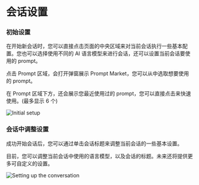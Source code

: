 # 会话设置

### 初始设置

在开始新会话时，您可以直接点击页面的中央区域来对当前会话执行一些基本配置。您也可以选择使用不同的 AI 语言模型来进行会话，还可以设置当前会话要使用的 prompt。

点击 Prompt 区域，会打开弹窗展示 Prompt Market，您可以从中选取想要使用的 prompt。

在 Prompt 区域下方，还会展示您最近使用过的 prompt，您可以直接点击来快速使用。(最多显示 6 个)

![Initial setup](/basic/conversation-setting/preview.png)

### 会话中调整设置

成功开始会话后，您可以通过单击会话标题来调整当前会话的一些基本设置。

目前，您可以调整当前会话中使用的语言模型，以及会话的标题。未来还将提供更多可自定义的设置。

![Setting up the conversation](/basic/conversation-setting/setting.png)
